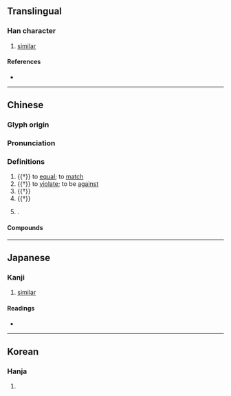 {{also|件}}
{{character info}}
==Translingual==

===Han character===
{{Han char|rn=9|rad=人|as=04|sn=6|four=28240|canj=OOJ|ids=⿰亻午}}

# [[similar]]

====References====
* {{Han ref|kx=0094.170|dkj=00409|dj=0200.080|hdz=10122.020|uh=4EF5|ud=20213|bh=C9AE|bd=51630}}

----

==Chinese==
{{zh-forms}}

===Glyph origin===
{{Han etym}}

===Pronunciation===
{{zh-pron
|m=wǔ
|c=ng5
|mc=y
|oc=y
|ma=
|cat=a,v
}}

===Definitions===
{{zh-hanzi}}

# {{†}} to [[equal]]; to [[match]]
# {{†}} to [[violate]]; to be [[against]]
# {{†}} {{zh-alt-form|伍|[[five]]; [[troop]] of five soldiers}}
# {{†}} {{zh-alt-form|捂|to [[cover]] with hands}}
# {{surname|zh|nodot=1}}.

====Compounds====
{{zh-der|仵作行人|仵作}}

----

==Japanese==

===Kanji===
{{ja-kanji|grade=|rs=人04}}

# [[similar]]

====Readings====
* {{ja-readings|on=こ, ご|kun=あ-たる, あえて, さか-らう, おなじ}}

----

==Korean==

===Hanja===
{{ko-hanja|hangeul=오|rv=o|mr=o}}

# {{rfdef|ko|sort=人04}}